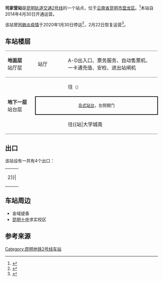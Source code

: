 {{Station Infobox
|Station Name = 司家营站
|Engname = Sijiaying Station
|linecolour = {{昆明地铁颜色|2}}
|Image = 
|Caption = 
|Number = 
|Code = 
|Location = [[云南省|云南省]][[昆明市|昆明市]][[盘龙区|盘龙区]]
|coordinates = {{coord|25.112645|102.744193|display=inline,title}}
|Type = 地下车站
|Line = [[昆明轨道交通2号线|2号线]]
|Interchange = 
|Platformtype = 
|Open = 2014年4月30日
|adjacent = {{Adjacent stations|system=昆明地铁|line1=2|left1=龙头街|right1=羊肠村}}
}}

'''司家营站'''是[[昆明轨道交通|昆明轨道交通]][[昆明轨道交通2号线|2号线]]的一个站点，位于[[云南省|云南省]][[昆明市|昆明市]][[盘龙区|盘龙区]]。<ref>{{Cite web|url=http://news.xinhuanet.com/house/km/2014-04-30/c_1110482021.htm|title=4月30日6：20头班车发车 昆明地铁时代已来临|date=2014-04-30|accessdate=2016-11-14|archive-date=2016-11-14|archive-url=https://web.archive.org/web/20161114165937/http://news.xinhuanet.com/house/km/2014-04-30/c_1110482021.htm|dead-url=no}}</ref>本站自2014年4月30日开通运营。

该站曾因[[2019冠状病毒病云南省疫情|肺炎疫情]]于2020年1月30日停运<ref>{{Cite web|url=http://news.ifeng.com/c/7teLOTRlGa0|title=重磅！30日起昆明地铁3、6号线全线停运！主城区部分公交线路停运|publisher=凤凰网|date=2020-01-30|accessdate=2020-01-30|archive-date=2020-01-30|archive-url=https://web.archive.org/web/20200130030203/http://news.ifeng.com/c/7teLOTRlGa0|dead-url=no}}</ref>，2月22日恢复运营<ref>{{cite news|url=http://ccwb.yunnan.cn/html/2020-02/22/content_1329537.htm?div=-1|title=27个地铁站 53条公交线路今起恢复运营|work=[[春城晚报|春城晚报]]|date=2020-02-22|accessdate=2020-09-09|archive-date=2021-02-02|archive-url=https://web.archive.org/web/20210202195848/http://ccwb.yunnan.cn/html/2020-02/22/content_1329537.htm?div=-1|dead-url=no}}</ref>。

== 车站楼层 ==
{|cellspacing=0 cellpadding=3
|style="border-top:solid 1px gray;border-bottom:solid 1px gray;" width=100|'''地面层'''<br />站厅层
|style="border-top:solid 1px gray;border-bottom:solid 1px gray;" width=100|站厅
|style="border-top:solid 1px gray;border-bottom:solid 1px gray;" width=350|A-D出入口、票务服务、自动售票机、一卡通充值、安检、进出站闸机
|-
|style="border-bottom:solid 1px gray;" rowspan=3|'''地下一层'''<br />站台层
|{{arrow|L}}
|{{昆明地铁线路名|2}}往{{站|北部汽车站}}<small>（{{站|龙头街}}）</small>
|-
|style="border-right:solid 2px black;border-left:solid 2px black;border-top:solid 2px black;border-bottom:solid 2px black;" colspan=2|<center><small>[[岛式站台|岛式站台]]，左侧開门</small></center>
|-
|style="border-bottom:solid 1px gray;"|{{arrow|R}}
|style="border-bottom:solid 1px gray;"|{{昆明地铁线路名|2}}往{{站|大学城南||昆明市}}/{{站|昆明南火车站}}<small>（{{站|羊肠村}}）</small>
|}

== 出口 ==
该站设有一共有4个出口：
{| class="wikitable"
| rowspan=30 align="center" bgcolor={{昆明地铁颜色|2}}|
|-
! 编号 !! 建议前往的目的地 !! 照片
|-
| {{綠底白字出口|A|附=}} || ||
|-
| {{綠底白字出口|B}} || ||
|-
| {{綠底白字出口|C}} || ||
|-
| {{綠底白字出口|D}} || ||
|}

==车站周边==
*金域缇香
*[[昆明十中|昆明十中]]求实校区

== 参考来源 ==
<references/>

{{昆明地铁2号线}}
{{铁路车站小作品}}

[[Category:昆明地铁2号线车站|Category:昆明地铁2号线车站]]